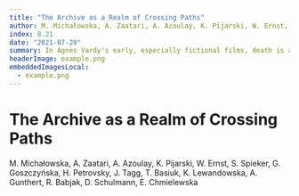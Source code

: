 ```yaml
---
title: "The Archive as a Realm of Crossing Paths"
author: M. Michałowska, A. Zaatari, A. Azoulay, K. Pijarski, W. Ernst, S. Spieker, G. Goszczyńska, H. Petrovsky, J. Tagg, T. Basiuk, K. Lewandowska, A. Gunthert, R. Babjak, D. Schulmann, E. Chmielewska
index: 8.21
date: "2021-07-29"
summary: In Agnès Vardy's early, especially fictional films, death is an existential scandal for the protagonists - it comes out of nowhere, it is absurd, devoid of any sense and justification in a world where beauty and love are synonyms of life. Death appears to be something unthinkable or unimaginable in the strict sense, even if the protagonists have to - or only seemingly - confront it in an individual experience. In Szczęście (Le bonheur, 1965), the death (perhaps suicide) of one of the main characters is the only moment in which the intentionally artificial, overly cheerful and carefree tone of the film is briefly suspended - we see the corpse of a young, beautiful woman whose passing allows us to realize a male fantasy about the almost painless replacement of one woman by another, a wife by a mistress. Thus, dying is not a problem here, at best it deprives the survivors of the problem.
headerImage: example.png
embeddedImagesLocal:
  - example.png
---
```


<Edition />

# The Archive as a Realm of Crossing Paths

<Author>
  M. Michałowska, A. Zaatari, A. Azoulay, K. Pijarski, W. Ernst, S. Spieker, G.
  Goszczyńska, H. Petrovsky, J. Tagg, T. Basiuk, K. Lewandowska, A. Gunthert, R.
  Babjak, D. Schulmann, E. Chmielewska
</Author>
